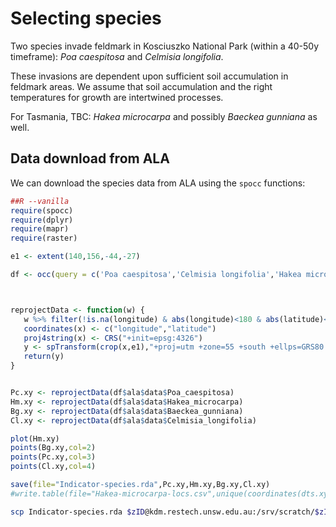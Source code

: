 # Selecting species

Two species invade feldmark in Kosciuszko National Park (within a 40-50y timeframe): _Poa caespitosa_ and _Celmisia longifolia_.

These invasions are dependent upon sufficient soil accumulation in feldmark areas. We assume that soil accumulation and the right temperatures for growth are intertwined processes.

For Tasmania, TBC: _Hakea microcarpa_ and possibly _Baeckea gunniana_ as well.

## Data download from ALA

We can download the species data from ALA using the `spocc` functions:

```r
##R --vanilla
require(spocc)
require(dplyr)
require(mapr)
require(raster)

e1 <- extent(140,156,-44,-27)

df <- occ(query = c('Poa caespitosa','Celmisia longifolia','Hakea microcarpa','Baeckea gunniana'), from = c('ala'),limit=3000)



reprojectData <- function(w) {
   w %>% filter(!is.na(longitude) & abs(longitude)<180 & abs(latitude)<180) -> x
   coordinates(x) <- c("longitude","latitude")
   proj4string(x) <- CRS("+init=epsg:4326")
   y <- spTransform(crop(x,e1),"+proj=utm +zone=55 +south +ellps=GRS80 +towgs84=0,0,0,0,0,0,0 +units=m +no_defs")
   return(y)
}


Pc.xy <- reprojectData(df$ala$data$Poa_caespitosa)
Hm.xy <- reprojectData(df$ala$data$Hakea_microcarpa)
Bg.xy <- reprojectData(df$ala$data$Baeckea_gunniana)
Cl.xy <- reprojectData(df$ala$data$Celmisia_longifolia)

plot(Hm.xy)
points(Bg.xy,col=2)
points(Pc.xy,col=3)
points(Cl.xy,col=4)

save(file="Indicator-species.rda",Pc.xy,Hm.xy,Bg.xy,Cl.xy)
#write.table(file="Hakea-microcarpa-locs.csv",unique(coordinates(dts.xy)),sep=" ", row.names = FALSE, col.names = FALSE)
```

```sh
scp Indicator-species.rda $zID@kdm.restech.unsw.edu.au:/srv/scratch/$zID/gisdata/aust-alps/

```
